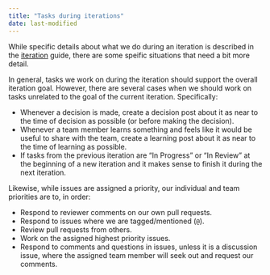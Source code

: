 ```yaml
---
title: "Tasks during iterations"
date: last-modified
---
```


While specific details about what we do during an iteration is described
in the [iteration](iteration.qmd) guide, there are some speific
situations that need a bit more detail.

In general, tasks we work on during the iteration should support the
overall iteration goal. However, there are several cases when we should
work on tasks unrelated to the goal of the current iteration. Specifically:

-   Whenever a decision is made, create a decision post about it as near
    to the time of decision as possible (or before making the decision).
-   Whenever a team member learns something and feels like it would be
    useful to share with the team, create a learning post about it as
    near to the time of learning as possible.
-   If tasks from the previous iteration are "In Progress" or "In Review" 
    at the beginning of a new iteration and it makes sense to finish it 
    during the next iteration.

Likewise, while issues are assigned a priority, our individual and team
priorities are to, in order:

-   Respond to reviewer comments on our own pull requests.
-   Respond to issues where we are tagged/mentioned (`@`).
-   Review pull requests from others.
-   Work on the assigned highest priority issues.
-   Respond to comments and questions in issues, unless it is a
    discussion issue, where the assigned team member will seek out and
    request our comments.
